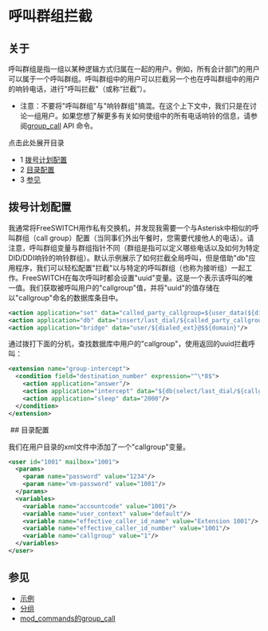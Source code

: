 # 呼叫群组拦截

## 关于

呼叫群组是指一组以某种逻辑方式归属在一起的用户。例如，所有会计部门的用户可以属于一个呼叫群组。呼叫群组中的用户可以拦截另一个也在呼叫群组中的用户的响铃电话，进行"呼叫拦截"（或称“拦截”）。

* 注意：不要将"呼叫群组"与"响铃群组"搞混。在这个上下文中，我们只是在讨论一组用户。如果您想了解更多有关如何使组中的所有电话响铃的信息，请参阅[group\_call](../Modules/mod_commands_1966741.mdx#group_call) API 命令。

点击此处展开目录

* 1 [拨号计划配置](#dialplan-configuration)
* 2 [目录配置](#directory-configuration)
* 3 [参见](#see-also)

## 拨号计划配置

我通常将FreeSWITCH用作私有交换机，并发现我需要一个与Asterisk中相似的呼叫群组（call group）配置（当同事们外出午餐时，您需要代接他人的电话）。请注意，呼叫群组变量与群组指针不同（群组是指可以定义哪些电话以及如何为特定DID/DDI响铃的响铃群组）。默认示例展示了如何拦截全局呼叫，但是借助"db"应用程序，我们可以轻松配置"拦截"以与特定的呼叫群组（也称为接听组）一起工作。FreeSWITCH在每次呼叫时都会设置"uuid"变量。这是一个表示该呼叫的唯一值。我们获取被呼叫用户的"callgroup"值，并将"uuid"的值存储在以"callgroup"命名的数据库条目中。

```xml
<action application="set" data="called_party_callgroup=${user_data(${dialed_ext}@${domain} var callgroup)}"/>
<action application="db" data="insert/last_dial/${called_party_callgroup}/${uuid}"/>
<action application="bridge" data="user/${dialed_ext}@$${domain}"/>
```

通过拨打下面的分机，查找数据库中用户的"callgroup"，使用返回的uuid拦截呼叫：

```xml
<extension name="group-intercept">
  <condition field="destination_number" expression="^\*8$">
    <action application="answer"/>
    <action application="intercept" data="${db(select/last_dial/${callgroup})}"/>
    <action application="sleep" data="2000"/>
  </condition>
</extension>
```

 ## 目录配置

我们在用户目录的xml文件中添加了一个"callgroup"变量。

```xml
<user id="1001" mailbox="1001">
  <params>
    <param name="password" value="1234"/>
    <param name="vm-password" value="1001"/>
  </params>
  <variables>
    <variable name="accountcode" value="1001"/>
    <variable name="user_context" value="default"/>
    <variable name="effective_caller_id_name" value="Extension 1001"/>
    <variable name="effective_caller_id_number" value="1001"/>
    <variable name="callgroup" value="1"/>
  </variables>
</user>
```

## 参见

* [示例](../Examples/index.mdx#about)
* [分组](../Directory/XML-User-Directory/index.mdx#groups)
* [mod\_commands的group\_call](../Modules/mod_commands_1966741.mdx#group_call)
